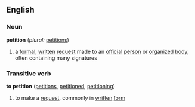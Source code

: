 ==English==

===Noun===
'''petition'''  (''plural:'' [[petitions]])
#a [[formal]], [[written]] [[request]] made to an [[official]] [[person]] or [[organized]] [[body]], often containing many signatures

===Transitive verb===
'''to petition'''  ([[petitions]], [[petitioned]], [[petitioning]])
#to make a [[request]], commonly in [[written]] [[form]]